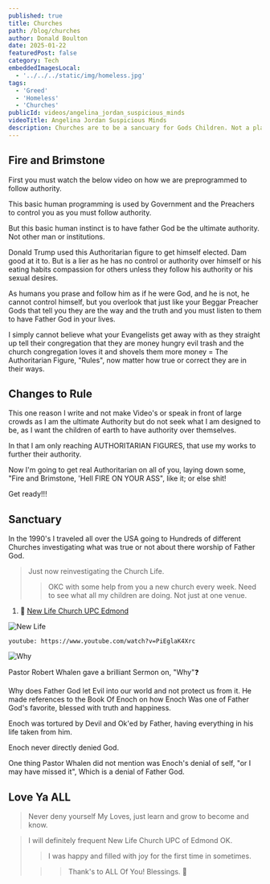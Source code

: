 ```yaml
---
published: true
title: Churches
path: /blog/churches
author: Donald Boulton
date: 2025-01-22
featuredPost: false
category: Tech
embeddedImagesLocal:
  - '../../../static/img/homeless.jpg'
tags:
  - 'Greed'
  - 'Homeless'
  - 'Churches'
publicId: videos/angelina_jordan_suspicious_minds
videoTitle: Angelina Jordan Suspicious Minds
description: Churches are to be a sancuary for Gods Children. Not a playtime party place!
---
```


## Fire and Brimstone

First you must watch the below video on how we are preprogrammed to follow authority.

This basic human programming is used by Government and the Preachers to control you as you must follow authority.

But this basic human instinct is to have father God be the ultimate authority. Not other man or institutions.

Donald Trump used this Authoritarian figure to get himself elected. Dam good at it to. But is a lier as he has no control or authority over himself or his eating habits compassion for others unless they follow his authority or his sexual desires.

As humans you prase and follow him as if he were God, and he is not, he cannot control himself, but you overlook that just like your Beggar Preacher Gods that tell you they are the way and the truth and you must listen to them to have Father God in your lives.

I simply cannot believe what your Evangelists get away with as they straight up tell their congregation that they are money hungry evil trash and the church congregation loves it and shovels them more money  =  The Authoritarian Figure, "Rules", now matter how true or correct they are in their ways.

## Changes to Rule

This one reason I write and not make Video's or speak in front of large crowds as I am the ultimate Authority but do not seek what I am designed to be, as I want the children of earth to have authority over themselves.

In that I am only reaching AUTHORITARIAN FIGURES, that use my works to further their authority.

Now I'm going to get real Authoritarian on all of you, laying down some, "Fire and Brimstone, 'Hell FIRE ON YOUR ASS", like it; or else shit!

Get ready!!!

<Container p={4} bg="muted">

<VideoSix />

</Container>

## Sanctuary

<SingleAccordion label='OLD post 2023'>

In the 1990's I traveled all over the USA going to Hundreds of different Churches investigating what was true or not about there worship of Father God.

> Just now reinvestigating the Church Life.
>
> > OKC with some help from you a new church every week. Need to see what all my children are doing. Not just at one venue.

1. 🔗 [New Life Church UPC Edmond](https://newlifeupcok.com)

![New Life](../../../static/img/new-life-logo.png)

`youtube: https://www.youtube.com/watch?v=PiEglaK4Xrc`

![Why](../../../static/img/question.png)

Pastor Robert Whalen gave a brilliant Sermon on, "Why"❓

Why does Father God let Evil into our world and not protect us from it. He made references to the Book Of Enoch on how Enoch Was one of Father God's favorite, blessed with truth and happiness.

Enoch was tortured by Devil and Ok'ed by Father, having everything in his life taken from him.

Enoch never directly denied God.

One thing Pastor Whalen did not mention was Enoch's denial of self, "or I may have missed it", Which is a denial of Father God.

## Love Ya ALL

> Never deny yourself My Loves, just learn and grow to become and know.

> I will definitely frequent New Life Church UPC of Edmond OK.
>
> > I was happy and filled with joy for the first time in sometimes.
>
> > > Thank's to ALL Of You! Blessings. 🙏

</SingleAccordion>